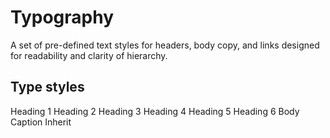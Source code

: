 

<Meta title="Guidelines/MUI Typography" />

# Typography

A set of pre-defined text styles for headers, body copy, and links designed for readability and clarity of hierarchy.

## Type styles

<MuiThemeProvider theme={theme}>
  <ThemeProvider theme={theme}>
    <Typography variant="h1">Heading 1</Typography>
    <Typography variant="h2">Heading 2</Typography>
    <Typography variant="h3">Heading 3</Typography>
    <Typography variant="h4">Heading 4</Typography>
    <Typography variant="h5">Heading 5</Typography>
    <Typography variant="h6">Heading 6</Typography>
    <Typography variant="body" paragraph>
      Body
    </Typography>
    <Typography variant="caption" paragraph>
      Caption
    </Typography>
    <Typography variant="inherit" paragraph>
      Inherit
    </Typography>
  </ThemeProvider>
</MuiThemeProvider>

